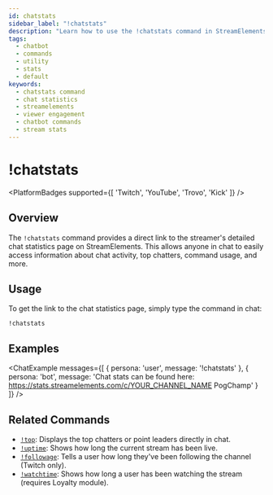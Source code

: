 ```yaml
---
id: chatstats
sidebar_label: "!chatstats"
description: "Learn how to use the !chatstats command in StreamElements chatbot to view a link to the channel's detailed chat statistics page."
tags:
  - chatbot
  - commands
  - utility
  - stats
  - default
keywords:
  - chatstats command
  - chat statistics
  - streamelements
  - viewer engagement
  - chatbot commands
  - stream stats
---
```



# !chatstats

<PlatformBadges supported={[ 'Twitch', 'YouTube', 'Trovo', 'Kick' ]} />

## Overview

The `!chatstats` command provides a direct link to the streamer's detailed chat statistics page on StreamElements. This allows anyone in chat to easily access information about chat activity, top chatters, command usage, and more.

## Usage

To get the link to the chat statistics page, simply type the command in chat:

```streamelements
!chatstats
```

## Examples

<ChatExample messages={[
  { persona: 'user', message: '!chatstats' },
  { persona: 'bot', message: 'Chat stats can be found here: https://stats.streamelements.com/c/YOUR_CHANNEL_NAME PogChamp' }
]} />

## Related Commands

*   [`!top`](top.mdx): Displays the top chatters or point leaders directly in chat.
*   [`!uptime`](uptime.mdx): Shows how long the current stream has been live.
*   [`!followage`](followage.mdx): Tells a user how long they've been following the channel (Twitch only).
*   [`!watchtime`](watchtime.mdx): Shows how long a user has been watching the stream (requires Loyalty module).

